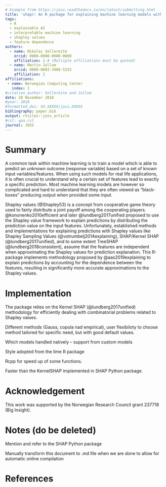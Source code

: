 ```yaml
---
# Example from https://joss.readthedocs.io/en/latest/submitting.html
title: 'shapr: An R package for explaining machine learning models with dependence-aware Shapley values'
tags:
  - R
  - explainable AI
  - interpretable machine learning
  - shapley values
  - feature dependence
authors:
  - name: Nikolai Sellereite
    orcid: 0000-0000-0000-0000
    affiliation: 1 # (Multiple affiliations must be quoted)
  - name: Martin Jullum
    orcid: 0000-0003-3908-5155
    affiliation: 1
affiliations:
 - name: Norwegian Computing Center
   index: 1
#citation_author: Sellereite and Jullum
date: 20 November 2018
#year: 2018
#formatted_doi: XX.XXXXX/joss.XXXXX
bibliography: paper.bib
output: rticles::joss_article
#csl: apa.csl
journal: JOSS
---
```


<!-- What should my paper contain? -->
<!-- Important -->

<!-- Begin your paper with a summary of the high-level functionality of your software for a non-specialist reader. Avoid jargon in this section. -->

<!-- JOSS welcomes submissions from broadly diverse research areas. For this reason, we require that authors include in the paper some sentences that explain the software functionality and domain of use to a non-specialist reader. We also require that authors explain the research applications of the software. The paper should be between 250-1000 words. -->

<!-- Your paper should include: -->

<!-- A list of the authors of the software and their affiliations, using the correct format (see the example below). -->
<!-- A summary describing the high-level functionality and purpose of the software for a diverse, non-specialist audience. -->
<!-- A clear Statement of Need that illustrates the research purpose of the software. -->
<!-- A list of key references, including to other software addressing related needs. -->
<!-- Mention (if applicable) of any past or ongoing research projects using the software and recent scholarly publications enabled by it. -->
<!-- Acknowledgement of any financial support. -->
<!-- As this short list shows, JOSS papers are only expected to contain a limited set of metadata (see example below), a Statement of Need, Summary, Acknowledgements, and References sections. You can look at an example accepted paper. Given this format, a “full length” paper is not permitted, and software documentation such as API (Application Programming Interface) functionality should not be in the paper and instead should be outlined in the software documentation. 

USE: devtools::install_github("benmarwick/wordcountaddin", type = "source", dependencies = TRUE)

for word counting in the Rmarkdwon document (250-1000 words)

-->


# Summary

A common task within machine learning is to train a model which is able to predict an unknown outcome (response variable) based on a set of known input variables/features.
When using such models for real life applications, it is often crucial to understand why a certain set of features lead to exactly a specific prediction.
Most machine learning models are however so complicated and hard to understand that they are often viewed as "black-boxes" producing output when provided some input.

Shapley values (@Shapley53) is a concept from cooperative game theory used to fairly distribute a joint payoff among the cooperating players. @kononenko2010efficient and later @lundberg2017unified proposed to use the Shapley value framework to explain predictions by distributing the prediction value on the input features. Unfortunately, established methods and implementations for explaining predictions with Shapley values like Shapley Sampling Values (@vstrumbelj2014explaining), SHAP/Kernel SHAP (@lundberg2017unified), and to some extent TreeSHAP (@lundberg2018consistent), assume that the features are independent when approximating the Shapley values for prediction explanation. This R-package implements methodology proposed by @aas2019explaining to explain predictions by accounting for the dependence between the features, resulting in significantly more accurate approximations to the Shapley values. 



# Implementation

The package relies on the Kernel SHAP (@lundberg2017unified) methodology for efficiently dealing with combinatorial problems related to Shapley values. 



Different methods (Gauss, copula nad empirical), user flexibiloty to choose method tailored for specific need, but with good default values.

Which models handled natively -- support from custom models

Style adopted from the lime R package

Rcpp for speed up of some functions.

Faster than the KernelSHAP implemented in SHAP Python package.



# Acknowledgement

This work was supported by the Norwegian Research Council grant 237718 (Big Insight).


# Notes (do be deleted)

Mention and refer to the SHAP Python package

Manually transform this document to .md file when we are done to allow for automatic online compilation


# References



<!-- @vstrumbelj2014explaining  -->

<!-- @lundberg2017unified -->

<!-- the only prediction explanation framework with a solid theoretical foundation (@lundberg2017unified).  -->

<!-- Unless the true distribution of the features are known, and there are less than say 10-15 features, these Shapley values needs to be estimated/approximated.  -->
<!-- Previous known methods  -->

<!-- Popular methods like Shapley Sampling Values (@vstrumbelj2014explaining), SHAP/Kernel SHAP (@lundberg2017unified), and to some extent TreeSHAP (@lundberg2018consistent), assume that the features are independent when approximating the Shapley values for prediction explanation. This may lead to very inaccurate Shapley values, and consequently wrong interpretations of the predictions. @aas2019explaining extends and improves the Kernel SHAP method of @lundberg2017unified to account for the dependence between the features, resulting in significantly more accurate approximations to the Shapley values.  -->
<!-- [See the paper for details](https://arxiv.org/abs/1903.10464). -->


<!-- # The Kernel SHAP Method -->

<!-- Assume a predictive model $f(\boldsymbol{x})$ for a response value $y$ with features  -->
<!-- $\boldsymbol{x}\in \mathbb{R}^M$, trained on a training set, and that we want to explain the  -->
<!-- predictions for new sets of features. This may be done using ideas from cooperative game theory,  -->
<!-- letting a single prediction take the place of the game being played and the features the place of  -->
<!-- the players. Letting $N$ denote the set of all $M$ players, and $S \subseteq N$ be a subset  -->
<!-- of $|S|$ players, the "contribution" function $v(S)$ describes the total expected sum of payoffs  -->
<!-- the members of $S$ can obtain by cooperation. The Shapley value (@Shapley53) is one way to  -->
<!-- distribute the total gains to the players, assuming that they all collaborate. The amount that  -->
<!-- player $i$ gets is then -->

<!-- $$\phi_i(v) = \phi_i = \sum_{S \subseteq N \setminus\{i\}} \frac{|S| ! (M-| S| - 1)!}{M!}(v(S\cup \{i\})-v(S)),$$ -->


<!-- that is, a weighted mean over all subsets $S$ of players not containing player $i$.  -->
<!-- @lundberg2017unified define the contribution function for a certain subset $S$ of these features  -->
<!-- $\boldsymbol{x}_S$ as $v(S) = \mbox{E}[f(\boldsymbol{x})|\boldsymbol{x}_S]$, the expected output  -->
<!-- of the predictive model conditional on the feature values of the subset. @lundberg2017unified names -->
<!-- this type of Shapley values SHAP (SHapley Additive exPlanation) values. Since the conditional  -->
<!-- expectations can be written as  -->

<!-- $$E[f(\boldsymbol{x})|\boldsymbol{x}_s=\boldsymbol{x}_S^*] = E[f(\boldsymbol{x}_{\bar{S}},\boldsymbol{x}_S)|\boldsymbol{x}_S=\boldsymbol{x}_S^*] = \int f(\boldsymbol{x}_{\bar{S}},\boldsymbol{x}_S^*)\,p(\boldsymbol{x}_{\bar{S}}|\boldsymbol{x}_S=\boldsymbol{x}_S^*)d\boldsymbol{x}_{\bar{S}},$$ -->


<!-- the conditional distributions $p(\boldsymbol{x}_{\bar{S}}|\boldsymbol{x}_S=\boldsymbol{x}_S^*)$ are  -->
<!-- needed to compute the contributions. The Kernel SHAP method of @lundberg2017unified assumes feature  -->
<!-- independence, so that $p(\boldsymbol{x}_{\bar{S}}|\boldsymbol{x}_S=\boldsymbol{x}_S^*)=p(\boldsymbol{x}_{\bar{S}})$.  -->
<!-- If samples $\boldsymbol{x}_{\bar{S}}^{k}, k=1,\ldots,K$, from $p(\boldsymbol{x}_{\bar{S}}|\boldsymbol{x}_S=\boldsymbol{x}_S^*)$  -->
<!-- are available, the conditional expectation in above can be approximated by  -->

<!-- $$  v_{\text{KerSHAP}}(S) = \frac{1}{K}\sum_{k=1}^K f(\boldsymbol{x}_{\bar{S}}^{k},\boldsymbol{x}_S^*).$$ -->


<!-- In Kernel SHAP, $\boldsymbol{x}_{\bar{S}}^{k}, k=1,\ldots,K$ are sampled from the $\bar{S}$-part of  -->
<!-- the training data, *independently* of $\boldsymbol{x}_{S}$. This is motivated by using the  -->
<!-- training set as the empirical distribution of $\boldsymbol{x}_{\bar{S}}$, and assuming that  -->
<!-- $\boldsymbol{x}_{\bar{S}}$ is independent of $\boldsymbol{x}_S=\boldsymbol{x}_S^*$. -->
<!-- Due to the independence assumption, if the features in a given model are highly dependent, the  -->
<!-- Kernel SHAP method may give a completely wrong answer. This can be avoided by estimating the  -->
<!-- conditional distribution $p(\boldsymbol{x}_{\bar{S}}|\boldsymbol{x}_S=\boldsymbol{x}_S^*)$ directly  -->
<!-- and generating samples from this distribution. With this small change, the contributions and  -->
<!-- Shapley values may then be approximated as in the ordinary Kernel SHAP framework. @aas2019explaining  -->
<!-- propose three different approaches for estimating the conditional probabilities. The methods may  -->
<!-- also be combined, such that e.g. one method is used when conditioning on a small number of features,  -->
<!-- while another method is used otherwise. -->


<!-- ## Multivariate Gaussian Distribution Approach -->

<!-- The first approach arises from the assumption that the feature vector $\boldsymbol{x}$ stems from a  -->
<!-- multivariate Gaussian distribution with some mean vector $\boldsymbol{\mu}$ and covariance matrix  -->
<!-- $\boldsymbol{\Sigma}$. Under this assumption, the conditional distribution  -->
<!-- $p(\boldsymbol{x}_{\bar{\mathcal{S}}} |\boldsymbol{x}_{\mathcal{S}}=\boldsymbol{x}_{\mathcal{S}}^*)$  -->
<!-- is also multivariate Gaussian  $\text{N}_{|\bar{\mathcal{S}}|}(\boldsymbol{\mu}_{\bar{\mathcal{S}}|\mathcal{S}},\boldsymbol{\Sigma}_{\bar{\mathcal{S}}|\mathcal{S}})$,  -->
<!-- with analytical expressions for the conditional mean vector $\boldsymbol{\mu}_{\bar{\mathcal{S}}|\mathcal{S}}$  -->
<!-- and covariance matrix $\boldsymbol{\Sigma}_{\bar{\mathcal{S}}|\mathcal{S}}$, see @aas2019explaining for details. -->
<!-- Hence, instead of sampling from the marginal empirical distribution of $\boldsymbol{x}_{\bar{\mathcal{S}}}$  -->
<!-- approximated by the training data, we can sample from the Gaussian conditional distribution, which is fitted  -->
<!-- using the training data. Using the resulting samples  -->
<!-- $\boldsymbol{x}_{\bar{\mathcal{S}}}^k, k=1,\ldots,K$, the conditional expectations be approximated  -->
<!-- as in the Kernel SHAP.  -->


<!-- ## Gaussian Copula Approach -->

<!-- If the features are far from multivariate Gaussian, an alternative approach is to instead represent  -->
<!-- the marginals by their empirical distributions, and model the dependence structure by a Gaussian  -->
<!-- copula. Assuming a Gaussian copula, we may convert the marginals of the training data to Gaussian  -->
<!-- features using their empirical distributions, and then fit a multivariate Gaussian distribution to these.  -->

<!-- To produce samples from the conditional distribution $p(\boldsymbol{x}_{\bar{\mathcal{S}}} |\boldsymbol{x}_{\mathcal{S}}=\boldsymbol{x}_{\mathcal{S}}^*)$,  -->
<!-- we convert the marginals of $\boldsymbol{x}_{\mathcal{S}}$ to Gaussians, sample from the conditional -->
<!-- Gaussian distribution as above, and convert the marginals of the samples back to the original  -->
<!-- distribution. Those samples are then used to approximate the sample from the resulting multivariate  -->
<!-- Gaussian conditional distribution. While other copulas may be used, the Gaussian copula has the  -->
<!-- benefit that we may use the analytical expressions for the conditionals  -->
<!-- $\boldsymbol{\mu}_{\bar{\mathcal{S}}|\mathcal{S}}$ and $\boldsymbol{\Sigma}_{\bar{\mathcal{S}}|\mathcal{S}}$.  -->
<!-- Finally, we may convert the marginals back to their original distribution, and use the resulting  -->
<!-- samples to approximate the conditional expectations as in the Kernel SHAP.   -->

<!-- ## Empirical Conditional Distribution Approach -->

<!-- If both the dependence structure and the marginal distributions of $\boldsymbol{x}$ are very far  -->
<!-- from the Gaussian, neither of the two aforementioned methods will work very well. Few methods  -->
<!-- exists for the non-parametric estimation of conditional densities, and the classic kernel  -->
<!-- estimator (@rosenblatt1956) for non-parametric density estimation suffers greatly from the  -->
<!-- curse of dimensionality and does not provide a way to generate samples from the estimated  -->
<!-- distribution. For such situations, @aas2019explaining propose an empirical conditional approach  -->
<!-- to sample approximately from $p(\boldsymbol{x}_{\bar{\mathcal{S}}}|\boldsymbol{x}_{\mathcal{S}}^*)$.  -->
<!-- The idea is to compute weights $w_{\mathcal{S}}(\boldsymbol{x}^*,\boldsymbol{x}^i),\ i=1,...,n_{\text{train}}$  -->
<!-- for all training instances based on their Mahalanobis distances (in the $S$ subset only) to the  -->
<!-- instance $\boldsymbol{x}^*$ to be explained. Instead of sampling from this weighted (conditional)  -->
<!-- empirical distribution, @aas2019explaining suggests a more efficient variant, using only the $K$  -->
<!-- instances with the largest weights: -->

<!-- $$v_{\text{condKerSHAP}}(\mathcal{S}) = \frac{\sum_{k=1}^K w_{\mathcal{S}}(\boldsymbol{x}^*,\boldsymbol{x}^{[k]}) f(\boldsymbol{x}_{\bar{\mathcal{S}}}^{[k]},\boldsymbol{x}_{\mathcal{S}}^*)}{\sum_{k=1}^K w_{\mathcal{S}}(\boldsymbol{x}^*,\boldsymbol{x}^{[k]})},$$  -->

<!-- The number of samples $K$ to be used in the approximate prediction can for instance be chosen such  -->
<!-- that the $K$ largest weights accounts for a fraction $\eta$, for example $0.9$, of the total weight.  -->
<!-- If $K$ exceeds a certain limit, for instance $5,000$, it might be set to that limit. A bandwidth -->
<!-- parameter $\sigma$ used to scale the weights, must also be specified. This choice may be viewed as  -->
<!-- a bias-variance trade-off. A small $\sigma$ puts most of the weight to a few of the closest  -->
<!-- training observations and thereby gives low bias, but high variance. When $\sigma \rightarrow \infty$,  -->
<!-- this method converges to the original Kernel SHAP assuming feature independence. Typically, when  -->
<!-- the features are highly dependent, a small $\sigma$ is typically needed such that the bias does  -->
<!-- not dominate. @aas2019explaining show that a proper criterion for selecting $\sigma$ is a  -->
<!-- small-sample-size corrected version of the AIC known as AICc. As calculation of it is  -->
<!-- computationally intensive, an approximate version of the selection criterion is also suggested.  -->
<!-- Details on this is found in @aas2019explaining. -->

